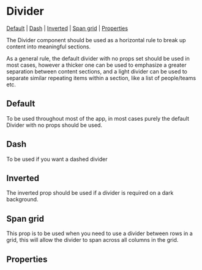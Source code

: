 
<Meta of={stories} />

# Divider

[Default](#default) | [Dash](#dash) | [Inverted](#inverted) | [Span grid](#span-grid) | [Properties](#properties)

The Divider component should be used as a horizontal rule to break up content into meaningful sections.

As a general rule, the default divider with no props set should be used in most cases, however a thicker one can be used to emphasize a greater separation between content sections, and a light divider can be used to separate similar repeating items within a section, like a list of people/teams etc.

## Default

To be used throughout most of the app, in most cases purely the default Divider with no props should be used.

<Canvas>
  <Story id="components-divider--default-divider" />
</Canvas>

## Dash

To be used if you want a dashed divider

<Canvas>
  <Story id="components-divider--dash-divider" />
</Canvas>

## Inverted

The inverted prop should be used if a divider is required on a dark background.

<Canvas>
  <Story id="components-divider--inverted-divider" />
</Canvas>

## Span grid

This prop is to be used when you need to use a divider between rows in a grid, this will allow the divider to span across all columns in the grid.

<Canvas>
  <Story id="components-divider--span-grid" />
</Canvas>

## Properties

<Controls component={Divider} />
